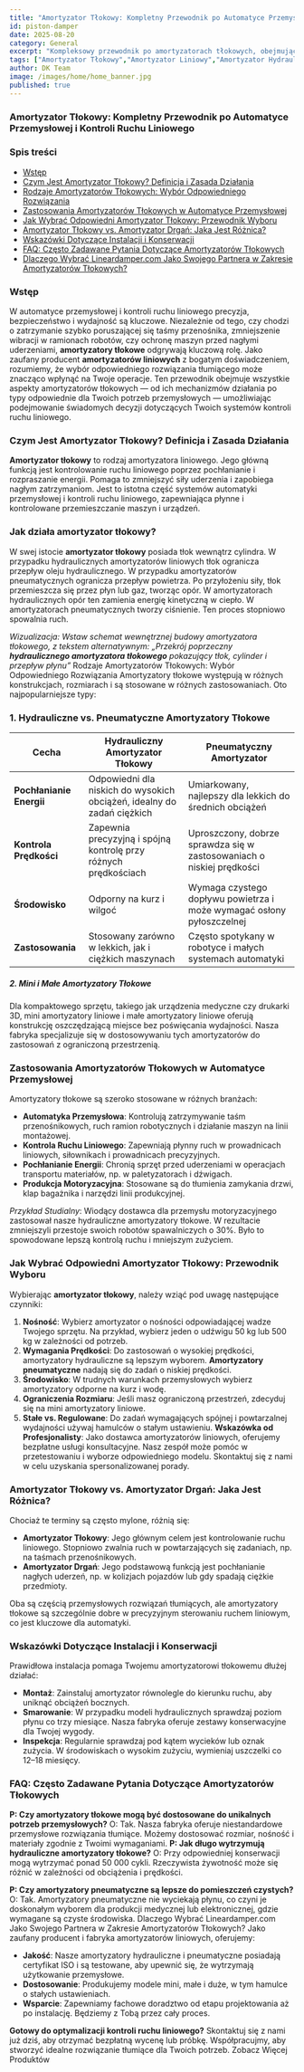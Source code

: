 ```yaml
---
title: "Amortyzator Tłokowy: Kompletny Przewodnik po Automatyce Przemysłowej i Kontroli Ruchu Liniowego"
id: piston-damper
date: 2025-08-20
category: General
excerpt: "Kompleksowy przewodnik po amortyzatorach tłokowych, obejmujący ich rodzaje, zasady działania, zastosowania i kryteria wyboru dla automatyki przemysłowej."
tags: ["Amortyzator Tłokowy","Amortyzator Liniowy","Amortyzator Hydrauliczny","Amortyzator Pneumatyczny","Automatyka Przemysłowa","Kontrola Ruchu Liniowego","Przewodnik Wyboru Amortyzatorów","Przemysłowe Rozwiązania Tłumiące","Mini Amortyzator Tłokowy","Systemy Kontroli Ruchu"]
author: DK Team
image: /images/home/home_banner.jpg
published: true
---
```


### Amortyzator Tłokowy: Kompletny Przewodnik po Automatyce Przemysłowej i Kontroli Ruchu Liniowego

### Spis treści
*  [Wstęp](#wstęp)
*  [Czym Jest Amortyzator Tłokowy? Definicja i Zasada Działania](#czym-jest-amortyzator-tłokowy-definicja-i-zasada-działania)
*  [Rodzaje Amortyzatorów Tłokowych: Wybór Odpowiedniego Rozwiązania](#rodzaje-amortyzatorów-tłokowych-wybór-odpowiedniego-rozwiązania)
*  [Zastosowania Amortyzatorów Tłokowych w Automatyce Przemysłowej](#zastosowania-amortyzatorów-tłokowych-w-automatyce-przemysłowej)
*  [Jak Wybrać Odpowiedni Amortyzator Tłokowy: Przewodnik Wyboru](#jak-wybrać-odpowiedni-amortyzator-tłokowy-przewodnik-wyboru)
*  [Amortyzator Tłokowy vs. Amortyzator Drgań: Jaka Jest Różnica?](#amortyzator-tłokowy-vs-amortyzator-drgań-jaka-jest-różnica)
*  [Wskazówki Dotyczące Instalacji i Konserwacji](#wskazówki-dotyczące-instalacji-i-konserwacji)
*  [FAQ: Często Zadawane Pytania Dotyczące Amortyzatorów Tłokowych](#faq-często-zadawane-pytania-dotyczące-amortyzatorów-tłokowych)
*  [Dlaczego Wybrać Lineardamper.com Jako Swojego Partnera w Zakresie Amortyzatorów Tłokowych?](#dlaczego-wybrać-lineardampercom-jako-swojego-partnera-w-zakresie-amortyzatorów-tłokowych)

### Wstęp
W automatyce przemysłowej i kontroli ruchu liniowego precyzja, bezpieczeństwo i wydajność są kluczowe. Niezależnie od tego, czy chodzi o zatrzymanie szybko poruszającej się taśmy przenośnika, zmniejszenie wibracji w ramionach robotów, czy ochronę maszyn przed nagłymi uderzeniami, **amortyzatory tłokowe** odgrywają kluczową rolę. Jako zaufany producent **amortyzatorów liniowych** z bogatym doświadczeniem, rozumiemy, że wybór odpowiedniego rozwiązania tłumiącego może znacząco wpłynąć na Twoje operacje. Ten przewodnik obejmuje wszystkie aspekty amortyzatorów tłokowych — od ich mechanizmów działania po typy odpowiednie dla Twoich potrzeb przemysłowych — umożliwiając podejmowanie świadomych decyzji dotyczących Twoich systemów kontroli ruchu liniowego.

### Czym Jest Amortyzator Tłokowy? Definicja i Zasada Działania
**Amortyzator tłokowy** to rodzaj amortyzatora liniowego. Jego główną funkcją jest kontrolowanie ruchu liniowego poprzez pochłanianie i rozpraszanie energii. Pomaga to zmniejszyć siły uderzenia i zapobiega nagłym zatrzymaniom. Jest to istotna część systemów automatyki przemysłowej i kontroli ruchu liniowego, zapewniająca płynne i kontrolowane przemieszczanie maszyn i urządzeń.
### Jak działa amortyzator tłokowy?
W swej istocie **amortyzator tłokowy** posiada tłok wewnątrz cylindra. W przypadku hydraulicznych amortyzatorów liniowych tłok ogranicza przepływ oleju hydraulicznego. W przypadku amortyzatorów pneumatycznych ogranicza przepływ powietrza. Po przyłożeniu siły, tłok przemieszcza się przez płyn lub gaz, tworząc opór. W amortyzatorach hydraulicznych opór ten zamienia energię kinetyczną w ciepło. W amortyzatorach pneumatycznych tworzy ciśnienie. Ten proces stopniowo spowalnia ruch.

*Wizualizacja: Wstaw schemat wewnętrznej budowy amortyzatora tłokowego, z tekstem alternatywnym: „Przekrój poprzeczny **hydraulicznego amortyzatora tłokowego** pokazujący tłok, cylinder i przepływ płynu”*
Rodzaje Amortyzatorów Tłokowych: Wybór Odpowiedniego Rozwiązania
Amortyzatory tłokowe występują w różnych konstrukcjach, rozmiarach i są stosowane w różnych zastosowaniach. Oto najpopularniejsze typy:

### 1. Hydrauliczne vs. Pneumatyczne Amortyzatory Tłokowe

| Cecha | Hydrauliczny Amortyzator Tłokowy | Pneumatyczny Amortyzator |
| ------ | ------ | ------ |
| **Pochłanianie Energii** | Odpowiedni dla niskich do wysokich obciążeń, idealny do zadań ciężkich | Umiarkowany, najlepszy dla lekkich do średnich obciążeń |
| **Kontrola Prędkości** | Zapewnia precyzyjną i spójną kontrolę przy różnych prędkościach | Uproszczony, dobrze sprawdza się w zastosowaniach o niskiej prędkości |
| **Środowisko** | Odporny na kurz i wilgoć | Wymaga czystego dopływu powietrza i może wymagać osłony pyłoszczelnej |
| **Zastosowania** | Stosowany zarówno w lekkich, jak i ciężkich maszynach | Często spotykany w robotyce i małych systemach automatyki |

##### 2. Mini i Małe Amortyzatory Tłokowe

Dla kompaktowego sprzętu, takiego jak urządzenia medyczne czy drukarki 3D, mini amortyzatory liniowe i małe amortyzatory liniowe oferują konstrukcję oszczędzającą miejsce bez poświęcania wydajności. Nasza fabryka specjalizuje się w dostosowywaniu tych amortyzatorów do zastosowań z ograniczoną przestrzenią.

### Zastosowania Amortyzatorów Tłokowych w Automatyce Przemysłowej
Amortyzatory tłokowe są szeroko stosowane w różnych branżach:
*   **Automatyka Przemysłowa**: Kontrolują zatrzymywanie taśm przenośnikowych, ruch ramion robotycznych i działanie maszyn na linii montażowej.
*   **Kontrola Ruchu Liniowego**: Zapewniają płynny ruch w prowadnicach liniowych, siłownikach i prowadnicach precyzyjnych.
*   **Pochłanianie Energii**: Chronią sprzęt przed uderzeniami w operacjach transportu materiałów, np. w paletyzatorach i dźwigach.
*   **Produkcja Motoryzacyjna**: Stosowane są do tłumienia zamykania drzwi, klap bagażnika i narzędzi linii produkcyjnej.

*Przykład Studialny*: Wiodący dostawca dla przemysłu motoryzacyjnego zastosował nasze hydrauliczne amortyzatory tłokowe. W rezultacie zmniejszyli przestoje swoich robotów spawalniczych o 30%. Było to spowodowane lepszą kontrolą ruchu i mniejszym zużyciem.

### Jak Wybrać Odpowiedni Amortyzator Tłokowy: Przewodnik Wyboru
Wybierając **amortyzator tłokowy**, należy wziąć pod uwagę następujące czynniki:
1.  **Nośność**: Wybierz amortyzator o nośności odpowiadającej wadze Twojego sprzętu. Na przykład, wybierz jeden o udźwigu 50 kg lub 500 kg w zależności od potrzeb.
2.  **Wymagania Prędkości**: Do zastosowań o wysokiej prędkości, amortyzatory hydrauliczne są lepszym wyborem. **Amortyzatory pneumatyczne** nadają się do zadań o niskiej prędkości.
3.  **Środowisko**: W trudnych warunkach przemysłowych wybierz amortyzatory odporne na kurz i wodę.
4.  **Ograniczenia Rozmiaru**: Jeśli masz ograniczoną przestrzeń, zdecyduj się na mini amortyzatory liniowe.
5.  **Stałe vs. Regulowane**: Do zadań wymagających spójnej i powtarzalnej wydajności używaj hamulców o stałym ustawieniu.
**Wskazówka od Profesjonalisty**: Jako dostawca amortyzatorów liniowych, oferujemy bezpłatne usługi konsultacyjne. Nasz zespół może pomóc w przetestowaniu i wyborze odpowiedniego modelu. Skontaktuj się z nami w celu uzyskania spersonalizowanej porady.

### Amortyzator Tłokowy vs. Amortyzator Drgań: Jaka Jest Różnica?
Chociaż te terminy są często mylone, różnią się:
*   **Amortyzator Tłokowy**: Jego głównym celem jest kontrolowanie ruchu liniowego. Stopniowo zwalnia ruch w powtarzających się zadaniach, np. na taśmach przenośnikowych.
*   **Amortyzator Drgań**: Jego podstawową funkcją jest pochłanianie nagłych uderzeń, np. w kolizjach pojazdów lub gdy spadają ciężkie przedmioty.

Oba są częścią przemysłowych rozwiązań tłumiących, ale amortyzatory tłokowe są szczególnie dobre w precyzyjnym sterowaniu ruchem liniowym, co jest kluczowe dla automatyki.

### Wskazówki Dotyczące Instalacji i Konserwacji

Prawidłowa instalacja pomaga Twojemu amortyzatorowi tłokowemu dłużej działać:
*   **Montaż**: Zainstaluj amortyzator równolegle do kierunku ruchu, aby uniknąć obciążeń bocznych.
*   **Smarowanie**: W przypadku modeli hydraulicznych sprawdzaj poziom płynu co trzy miesiące. Nasza fabryka oferuje zestawy konserwacyjne dla Twojej wygody.
*   **Inspekcja**: Regularnie sprawdzaj pod kątem wycieków lub oznak zużycia. W środowiskach o wysokim zużyciu, wymieniaj uszczelki co 12–18 miesięcy.

### FAQ: Często Zadawane Pytania Dotyczące Amortyzatorów Tłokowych
**P: Czy amortyzatory tłokowe mogą być dostosowane do unikalnych potrzeb przemysłowych?**
O: Tak. Nasza fabryka oferuje niestandardowe przemysłowe rozwiązania tłumiące. Możemy dostosować rozmiar, nośność i materiały zgodnie z Twoimi wymaganiami.
**P: Jak długo wytrzymują hydrauliczne amortyzatory tłokowe?**
O: Przy odpowiedniej konserwacji mogą wytrzymać ponad 50 000 cykli. Rzeczywista żywotność może się różnić w zależności od obciążenia i prędkości.

**P: Czy amortyzatory pneumatyczne są lepsze do pomieszczeń czystych?**
O: Tak. Amortyzatory pneumatyczne nie wyciekają płynu, co czyni je doskonałym wyborem dla produkcji medycznej lub elektronicznej, gdzie wymagane są czyste środowiska.
Dlaczego Wybrać Lineardamper.com Jako Swojego Partnera w Zakresie Amortyzatorów Tłokowych?
Jako zaufany producent i fabryka amortyzatorów liniowych, oferujemy:
*   **Jakość**: Nasze amortyzatory hydrauliczne i pneumatyczne posiadają certyfikat ISO i są testowane, aby upewnić się, że wytrzymają użytkowanie przemysłowe.
*   **Dostosowanie**: Produkujemy modele mini, małe i duże, w tym hamulce o stałych ustawieniach.
*   **Wsparcie**: Zapewniamy fachowe doradztwo od etapu projektowania aż po instalację. Będziemy z Tobą przez cały proces.

**Gotowy do optymalizacji kontroli ruchu liniowego?** Skontaktuj się z nami już dziś, aby otrzymać bezpłatną wycenę lub próbkę. Współpracujmy, aby stworzyć idealne rozwiązanie tłumiące dla Twoich potrzeb.
Zobacz Więcej Produktów